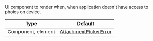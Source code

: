 UI component to render when, when application doesn't have access to photos on device.

| Type | Default |
| - | - |
| Component, element | [AttachmentPickerError](https://github.com/GetStream/stream-chat-react-native/blob/master/src/components/AttachmentPicker/components/AttachmentPickerError.tsx) |